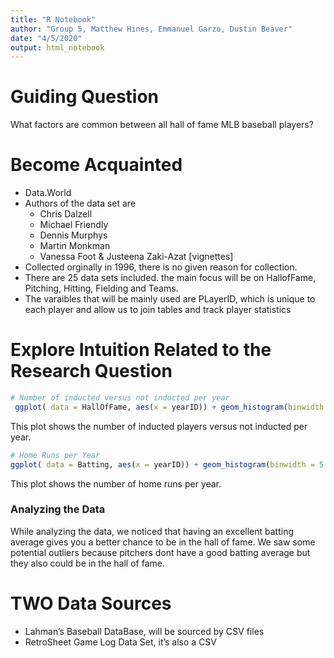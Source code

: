 ```yaml
---
title: "R Notebook"
author: "Group 5, Matthew Hines, Emmanuel Garzo, Dustin Beaver"
date: "4/5/2020"
output: html_notebook
---
```



# Guiding Question

What factors are common between all hall of fame MLB baseball players?
  
# Become Acquainted

* Data.World
* Authors of the data set are 
    * Chris Dalzell
    * Michael Friendly
    * Dennis Murphys
    * Martin Monkman
    * Vanessa Foot & Justeena Zaki-Azat [vignettes]
* Collected orginally in 1996, there is no given reason for collection.
* There are 25 data sets included. the main focus will be on HallofFame, Pitching, Hitting, Fielding and Teams.
* The varaibles that will be mainly used are PLayerID, which is unique to each player and allow us to join tables and track player statistics 

# Explore Intuition Related to the Research Question 
```r
# Number of inducted versus not inducted per year
 ggplot( data = HallOfFame, aes(x = yearID)) + geom_histogram(binwidth = 3.3) + facet_wrap(~inducted, ncol = 4) + labs(title = "") 
```
This plot shows the number of inducted players versus not inducted per year.

```r
# Home Runs per Year
ggplot( data = Batting, aes(x = yearID)) + geom_histogram(binwidth = 5.9) + labs(title = "") 
```
This plot shows the number of home runs per year. 

### Analyzing the Data
While analyzing the data, we noticed that having an excellent batting average gives you a better chance to be in the hall of fame.
We saw some potential outliers because pitchers dont have a good batting average but they also could be in the hall of fame.

# TWO Data Sources

* Lahman's Baseball DataBase, will be sourced by CSV files
* RetroSheet Game Log Data Set, it's also a CSV 
